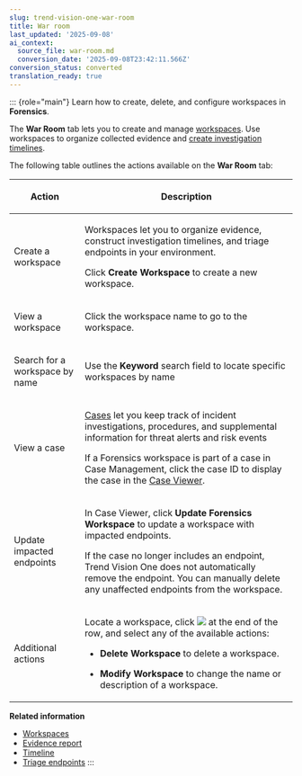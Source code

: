 ```yaml
---
slug: trend-vision-one-war-room
title: War room
last_updated: '2025-09-08'
ai_context:
  source_file: war-room.md
  conversion_date: '2025-09-08T23:42:11.566Z'
conversion_status: converted
translation_ready: true
---
```


::: {role="main"}
Learn how to create, delete, and configure workspaces in **Forensics**.

The **War Room** tab lets you to create and manage [workspaces](workspaces.mdx). Use workspaces to organize collected evidence and [create investigation timelines](timeline.mdx).

The following table outlines the actions available on the **War Room** tab:

<table>
<colgroup>
<col style="width: 25%" />
<col style="width: 75%" />
</colgroup>
<thead>
<tr>
<th><p>Action</p></th>
<th><p>Description</p></th>
</tr>
</thead>
<tbody>
<tr>
<td><p>Create a workspace</p></td>
<td><p>Workspaces let you to organize evidence, construct investigation timelines, and triage endpoints in your environment.</p>
<p>Click <strong>Create Workspace</strong> to create a new workspace.</p></td>
</tr>
<tr>
<td><p>View a workspace</p></td>
<td><p>Click the workspace name to go to the workspace.</p></td>
</tr>
<tr>
<td><p>Search for a workspace by name</p></td>
<td><p>Use the <strong>Keyword</strong> search field to locate specific workspaces by name</p></td>
</tr>
<tr>
<td><p>View a case</p></td>
<td><p><a href="trend-vision-one-case-management">Cases</a> let you keep track of incident investigations, procedures, and supplemental information for threat alerts and risk events</p>
<p>If a Forensics workspace is part of a case in Case Management, click the case ID to display the case in the <a href="trend-vision-one-case-viewer">Case Viewer</a>.</p></td>
</tr>
<tr>
<td><p>Update impacted endpoints</p></td>
<td><p>In Case Viewer, click <strong>Update Forensics Workspace</strong> to update a workspace with impacted endpoints.</p>
<p>If the case no longer includes an endpoint, Trend Vision One does not automatically remove the endpoint. You can manually delete any unaffected endpoints from the workspace.</p></td>
</tr>
<tr>
<td><p>Additional actions</p></td>
<td><p>Locate a workspace, click <img src="./images/options=ddb0b67f-0654-4aa5-8bc7-48ec554c5448.webp" /> at the end of the row, and select any of the available actions:</p>
<ul>
<li><p><strong>Delete Workspace</strong> to delete a workspace.</p></li>
<li><p><strong>Modify Workspace</strong> to change the name or description of a workspace.</p></li>
</ul></td>
</tr>
</tbody>
</table>

**Related information**

- [Workspaces](workspaces.md "Leverage workspaces to streamline your incident investigation process.")
- [Evidence report](evidence-report.md "Search, filter, and organize all the digital evidence collected from endpoints.")
- [Timeline](timeline.md "Create investigation timelines with the collected evidence to gain insight into the context of an incident.")
- [Triage endpoints](triage-endpoints.md "Use Forensics to identify, prioritize, and manage attacked endpoints based on the severity and impact.")
:::
